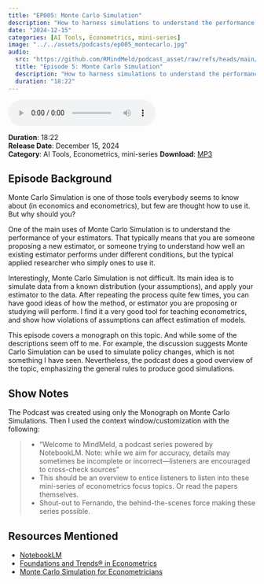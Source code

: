 ```yaml
---
title: "EP005: Monte Carlo Simulation"
description: "How to harness simulations to understand the performance of your estimators"
date: "2024-12-15"
categories: [AI Tools, Econometrics, mini-series]
image: "../../assets/podcasts/ep005_montecarlo.jpg"
audio:
  src: "https://github.com/RMindMeld/podcast_asset/raw/refs/heads/main/ep005_monte_carlo_simulation.mp3"
  title: "Episode 5: Monte Carlo Simulation"
  description: "How to harness simulations to understand the performance of your estimators"
  duration: "18:22"
---
```


<div class="audio-player">
   <audio controls>
   <source src="https://github.com/RMindMeld/podcast_asset/raw/refs/heads/main/ep005_monte_carlo_simulation.mp3" type="audio/mpeg">
   Your browser does not support the audio element.
   </audio>
</div>

:::{.episode-meta}

**Duration**: 18:22  
**Release Date**: December 15, 2024  
**Category**: AI Tools, Econometrics, mini-series 
**Download**: [MP3](https://github.com/RMindMeld/podcast_asset/raw/refs/heads/main/ep005_monte_carlo_simulation.mp3)

:::

## Episode Background

Monte Carlo Simulation is one of those tools everybody seems to know about (in economics and econometrics), but few are thought how to use it. But why should you? 

One of the main uses of Monte Carlo Simulation is to understand the performance of your estimators. That typically means that you are someone proposing a new estimator, or someone trying to understand how well an existing estimator performs under different conditions, but the typical applied researcher who simply ones to use it.

Interestingly, Monte Carlo Simulation is not difficult. Its main idea is to simulate data from a known distribution (your assumptions), and apply your estimator to the data. After repeating the process quite few times, you can have good ideas of how the method, or estimator you are proposing or studying will perform. I find it a very good tool for teaching econometrics, and show how violations of assumptions can affect estimation of models.

This episode covers a monograph on this topic. And while some of the descriptions seem off to me. For example, the discussion suggests Monte Carlo Simulation can be used to simulate policy changes, which is not something I have seen. Nevertheless, the podcast does a good overview of the topic, emphasizing the general rules to produce good simulations. 

## Show Notes

The Podcast was created using only the Monograph on Monte Carlo Simulations. Then I used the context window/customization with the following:

>- "Welcome to MindMeld, a podcast series powered by NotebookLM. Note: while we aim for accuracy, details may sometimes be incomplete or incorrect—listeners are encouraged to cross-check sources"
>- This should be an overview to entice listeners to listen into these mini-series of econometrics focus topics. Or read the papers themselves.
>- Shout-out to Fernando, the behind-the-scenes force making these series possible.


## Resources Mentioned

- [NotebookLM](https://notebooklm.google.com/)
- [Foundations and Trends® in Econometrics](https://www.nowpublishers.com/eco)
- [Monte Carlo Simulation for Econometricians](https://www.nowpublishers.com/article/Details/ECO-011)